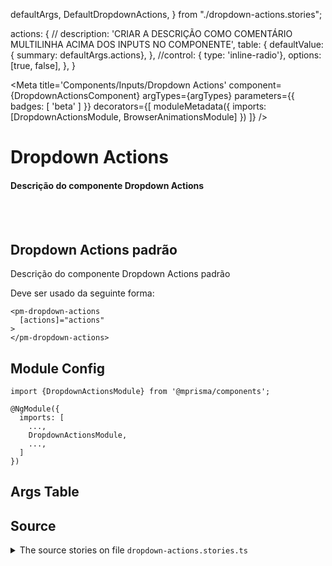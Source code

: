   defaultArgs,
  DefaultDropdownActions,
} from "./dropdown-actions.stories";

  actions: {
    // description: 'CRIAR A DESCRIÇÃO COMO COMENTÁRIO MULTILINHA ACIMA DOS INPUTS NO COMPONENTE',
    table: {
      defaultValue: { summary: defaultArgs.actions},
    },
    //control: { type: 'inline-radio'}, options: [true, false],
  },
}

<Meta
  title='Components/Inputs/Dropdown Actions'
  component={DropdownActionsComponent}
  argTypes={argTypes}
  parameters={{ badges: [ 'beta' ] }}
  decorators={[
    moduleMetadata({
      imports: [DropdownActionsModule, BrowserAnimationsModule]
    })
  ]}
/>


# Dropdown Actions

#### Descrição do componente Dropdown Actions

<br/>
<br/>

## Dropdown Actions padrão

Descrição do componente Dropdown Actions padrão

Deve ser usado da seguinte forma:

```
<pm-dropdown-actions
  [actions]="actions"
>
</pm-dropdown-actions>
```

<Canvas>
  <Story name='Default' story={DefaultDropdownActions} />
</Canvas>

## Module Config

```
import {DropdownActionsModule} from '@mprisma/components';

@NgModule({
  imports: [
    ...,
    DropdownActionsModule,
    ...,
  ]
})
```

## Args Table

<ArgsTable story='Default'/>

## Source

<details>
  <summary>The source stories on file <code>dropdown-actions.stories.ts</code></summary>
  <Source code={SourceStory} language='ts' />
</details>
